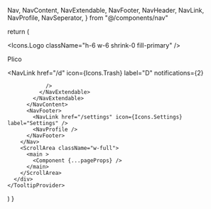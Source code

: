 
  Nav,
  NavContent,
  NavExtendable,
  NavFooter,
  NavHeader,
  NavLink,
  NavProfile,
  NavSeperator,
} from "@/components/nav"



  return (
    <TooltipProvider>
      <div className="flex h-screen w-screen">
        <Nav size={10}>
          <NavHeader>
            <Icons.Logo className="h-6 w-6 shrink-0 fill-primary" />
            <p className="font-bold">Plico</p>
          </NavHeader>
          <NavContent>
            <NavLink
              href="/"
              icon={Icons.Home}
              label="Home"
              notifications={1}
            />
            <NavLink
              href="/docs"
              icon={Icons.Docs}
              label="Docs"
              notifications={99}
            />
            <NavExtendable title="Cats" icon={Icons.Edit}>
              <NavLink href="/a" icon={Icons.Mic} label="A" notifications={1} />
              <NavLink
                href="/b"
                icon={Icons.Trash}
                label="B"
              />
              <NavExtendable title="Cats2" icon={Icons.Mic}>
                <NavLink
                  href="/c"
                  icon={Icons.Mic}
                  label="C"
                />
                <NavLink
                  href="/d"
                  icon={Icons.Trash}
                  label="D"
                  notifications={2}

                />
              </NavExtendable>
            </NavExtendable>
          </NavContent>
          <NavFooter>
            <NavLink href="/settings" icon={Icons.Settings} label="Settings" />
            <NavProfile />
          </NavFooter>
        </Nav>
        <ScrollArea className="w-full">
          <main >
            <Component {...pageProps} />
          </main>
        </ScrollArea>
      </div>
    </TooltipProvider>

)
}
